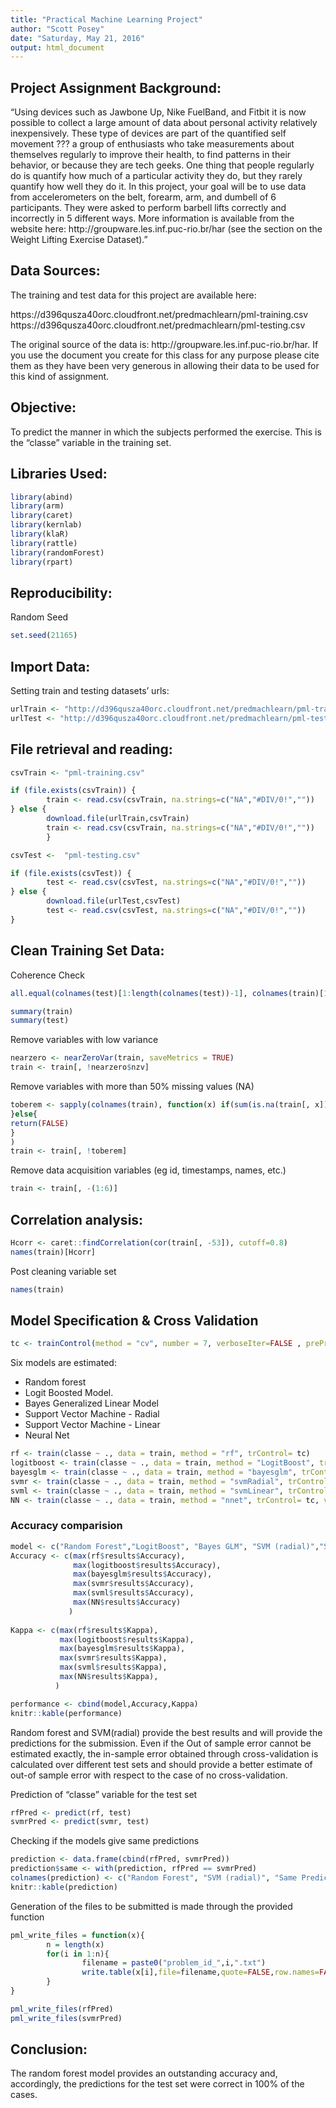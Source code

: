 ```yaml
---
title: "Practical Machine Learning Project"
author: "Scott Posey"
date: "Saturday, May 21, 2016"
output: html_document
---
```


## Project Assignment Background:

"Using devices such as Jawbone Up, Nike FuelBand, and Fitbit it is now possible to collect a large amount of data about personal activity relatively inexpensively. These type of devices are part of the quantified self movement ??? a group of enthusiasts who take measurements about themselves regularly to improve their health, to find patterns in their behavior, or because they are tech geeks. One thing that people regularly do is quantify how much of a particular activity they do, but they rarely quantify how well they do it. In this project, your goal will be to use data from accelerometers on the belt, forearm, arm, and dumbell of 6 participants. They were asked to perform barbell lifts correctly and incorrectly in 5 different ways. More information is available from the website here: http://groupware.les.inf.puc-rio.br/har (see the section on the Weight Lifting Exercise Dataset)."


## Data Sources:

The training and test data for this project are available here:

https://d396qusza40orc.cloudfront.net/predmachlearn/pml-training.csv
https://d396qusza40orc.cloudfront.net/predmachlearn/pml-testing.csv

The original source of the data is: http://groupware.les.inf.puc-rio.br/har. If you use the document you create for this class for any purpose please cite them as they have been very generous in allowing their data to be used for this kind of assignment.


## Objective:

To predict the manner in which the subjects performed the exercise. This is the "classe" variable in the training set.

## Libraries Used: 

```r
library(abind)
library(arm)
library(caret)
library(kernlab)
library(klaR)
library(rattle)
library(randomForest)
library(rpart)
```

## Reproducibility:

Random Seed 

```r
set.seed(21165)
```

## Import Data:

Setting train and testing datasets' urls:

```r
urlTrain <- "http://d396qusza40orc.cloudfront.net/predmachlearn/pml-training.csv"
urlTest <- "http://d396qusza40orc.cloudfront.net/predmachlearn/pml-testing.csv"
```

## File retrieval and reading:

```r
csvTrain <- "pml-training.csv"

if (file.exists(csvTrain)) {
        train <- read.csv(csvTrain, na.strings=c("NA","#DIV/0!",""))
} else { 
        download.file(urlTrain,csvTrain)
        train <- read.csv(csvTrain, na.strings=c("NA","#DIV/0!",""))
        }                           

csvTest <-  "pml-testing.csv"

if (file.exists(csvTest)) {
        test <- read.csv(csvTest, na.strings=c("NA","#DIV/0!",""))
} else { 
        download.file(urlTest,csvTest)
        test <- read.csv(csvTest, na.strings=c("NA","#DIV/0!",""))
}   
```

## Clean Training Set Data:

Coherence Check

```r
all.equal(colnames(test)[1:length(colnames(test))-1], colnames(train)[1:length(colnames(train))-1])
```
```r
summary(train)
summary(test)
```
Remove variables with low variance

```r
nearzero <- nearZeroVar(train, saveMetrics = TRUE)
train <- train[, !nearzero$nzv]
```
Remove variables with more than 50% missing values (NA)

```r
toberem <- sapply(colnames(train), function(x) if(sum(is.na(train[, x])) > 0.50*nrow(train))    {return(TRUE)
}else{
return(FALSE)
}
)
train <- train[, !toberem]
```

Remove data acquisition variables (eg id, timestamps, names, etc.) 
```r
train <- train[, -(1:6)]
```

## Correlation analysis:

```r
Hcorr <- caret::findCorrelation(cor(train[, -53]), cutoff=0.8)
names(train)[Hcorr]
```

Post cleaning variable set
```r
names(train)
```
## Model Specification & Cross Validation

```r
tc <- trainControl(method = "cv", number = 7, verboseIter=FALSE , preProcOptions="pca", allowParallel=TRUE)
```

Six models are estimated:

* Random forest
* Logit Boosted Model.
* Bayes Generalized Linear Model
* Support Vector Machine - Radial
* Support Vector Machine - Linear
* Neural Net

```r
rf <- train(classe ~ ., data = train, method = "rf", trControl= tc)
logitboost <- train(classe ~ ., data = train, method = "LogitBoost", trControl= tc)
bayesglm <- train(classe ~ ., data = train, method = "bayesglm", trControl= tc)
svmr <- train(classe ~ ., data = train, method = "svmRadial", trControl= tc)
svml <- train(classe ~ ., data = train, method = "svmLinear", trControl= tc)
NN <- train(classe ~ ., data = train, method = "nnet", trControl= tc, verbose=FALSE)
```

### Accuracy comparision

```r
model <- c("Random Forest","LogitBoost", "Bayes GLM", "SVM (radial)","SVM (linear)","Neural Net")
Accuracy <- c(max(rf$results$Accuracy),
              max(logitboost$results$Accuracy),
              max(bayesglm$results$Accuracy),
              max(svmr$results$Accuracy),
              max(svml$results$Accuracy),
              max(NN$results$Accuracy)
             )
        
Kappa <- c(max(rf$results$Kappa),
           max(logitboost$results$Kappa),
           max(bayesglm$results$Kappa),
           max(svmr$results$Kappa),
           max(svml$results$Kappa),
           max(NN$results$Kappa),
          )  

performance <- cbind(model,Accuracy,Kappa)
knitr::kable(performance)
```

Random forest and SVM(radial) provide the best results and will provide the predictions for the submission. Even if the Out of sample error cannot be estimated exactly, the in-sample error obtained through cross-validation is calculated over different test sets and should provide a better estimate of out-of sample error with respect to the case of no cross-validation.

Prediction of "classe" variable for the test set
```r
rfPred <- predict(rf, test)
svmrPred <- predict(svmr, test)
```

Checking if the models give same predictions
```r
prediction <- data.frame(cbind(rfPred, svmrPred))
prediction$same <- with(prediction, rfPred == svmrPred)
colnames(prediction) <- c("Random Forest", "SVM (radial)", "Same Prediction")
knitr::kable(prediction)
```

Generation of the files to be submitted is made through the provided function
```r
pml_write_files = function(x){
        n = length(x)
        for(i in 1:n){
                filename = paste0("problem_id_",i,".txt")
                write.table(x[i],file=filename,quote=FALSE,row.names=FALSE,col.names=FALSE)
        }
}

pml_write_files(rfPred)
pml_write_files(svmrPred)
```

## Conclusion:

The random forest model provides an outstanding accuracy and, accordingly, the predictions for the test set were correct in 100% of the cases.

